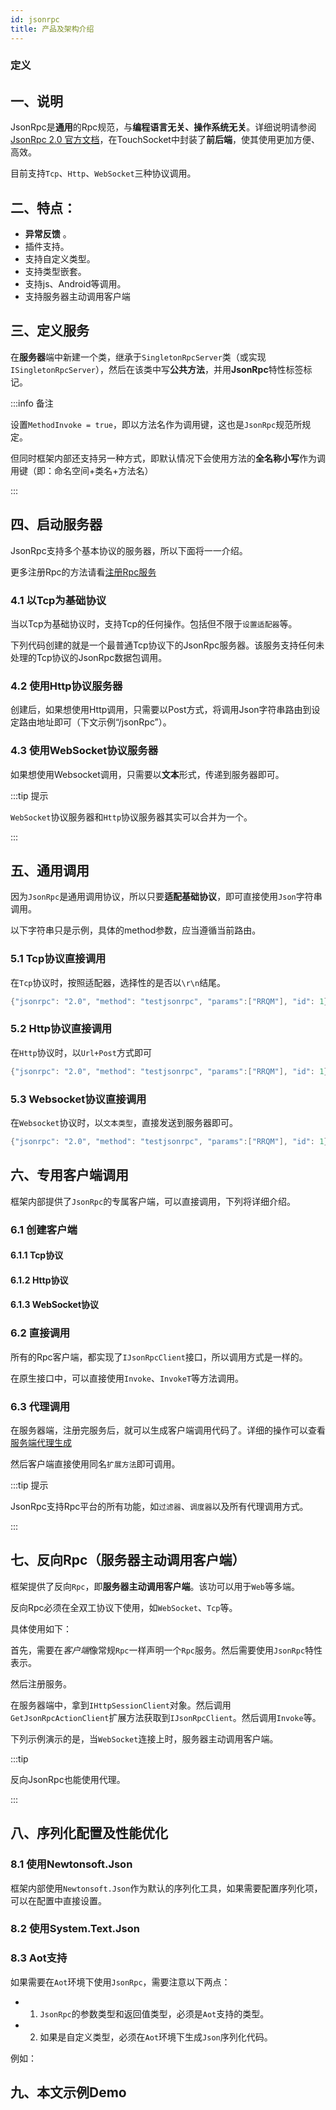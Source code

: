 ```yaml
---
id: jsonrpc
title: 产品及架构介绍
---
```




### 定义

<TouchSocketJsonRpcDefinition />


## 一、说明

JsonRpc是**通用**的Rpc规范，与**编程语言无关、操作系统无关**。详细说明请参阅[JsonRpc 2.0 官方文档](https://www.jsonrpc.org/specification)，在TouchSocket中封装了**前后端**，使其使用更加方便、高效。

目前支持`Tcp`、`Http`、`WebSocket`三种协议调用。


## 二、特点：

- **异常反馈** 。
- 插件支持。
- 支持自定义类型。
- 支持类型嵌套。
- 支持js、Android等调用。
- 支持服务器主动调用客户端


## 三、定义服务

在**服务器**端中新建一个类，继承于`SingletonRpcServer`类（或实现`ISingletonRpcServer`），然后在该类中写**公共方法**，并用**JsonRpc**特性标签标记。


<CustomCodeBlock region="声明JsonRpc服务"/>

:::info 备注

设置`MethodInvoke = true`，即以方法名作为调用键，这也是`JsonRpc`规范所规定。

但同时框架内部还支持另一种方式，即默认情况下会使用方法的**全名称小写**作为调用键（即：命名空间+类名+方法名）

:::  


## 四、启动服务器

JsonRpc支持多个基本协议的服务器，所以下面将一一介绍。

更多注册Rpc的方法请看[注册Rpc服务](./rpcregister.mdx)

### 4.1 以Tcp为基础协议

当以Tcp为基础协议时，支持Tcp的任何操作。包括但不限于`设置适配器`等。

下列代码创建的就是一个最普通Tcp协议下的JsonRpc服务器。该服务支持任何未处理的Tcp协议的JsonRpc数据包调用。

<CustomCodeBlock region="创建TcpJsonRpc服务端"/>


### 4.2 使用Http协议服务器

创建后，如果想使用Http调用，只需要以Post方式，将调用Json字符串路由到设定路由地址即可（下文示例“/jsonRpc”）。

<CustomCodeBlock region="创建HttpJsonRpc服务端"/>

### 4.3 使用WebSocket协议服务器

如果想使用Websocket调用，只需要以**文本**形式，传递到服务器即可。

<CustomCodeBlock region="创建WebSocketJsonRpc服务端"/>

:::tip 提示

`WebSocket`协议服务器和`Http`协议服务器其实可以合并为一个。

:::  

## 五、通用调用

因为`JsonRpc`是通用调用协议，所以只要**适配基础协议**，即可直接使用`Json`字符串调用。

以下字符串只是示例，具体的method参数，应当遵循当前路由。

### 5.1 Tcp协议直接调用

在`Tcp`协议时，按照适配器，选择性的是否以`\r\n`结尾。

```csharp showLineNumbers
{"jsonrpc": "2.0", "method": "testjsonrpc", "params":["RRQM"], "id": 1}
```

### 5.2 Http协议直接调用

在`Http`协议时，以`Url+Post`方式即可

```csharp showLineNumbers
{"jsonrpc": "2.0", "method": "testjsonrpc", "params":["RRQM"], "id": 1}
```

### 5.3 Websocket协议直接调用

在`Websocket`协议时，以`文本类型`，直接发送到服务器即可。

```csharp showLineNumbers
{"jsonrpc": "2.0", "method": "testjsonrpc", "params":["RRQM"], "id": 1}
```


## 六、专用客户端调用

框架内部提供了`JsonRpc`的专属客户端，可以直接调用，下列将详细介绍。

### 6.1 创建客户端

#### 6.1.1 Tcp协议

<CustomCodeBlock region="创建TcpJsonRpc客户端"/>

#### 6.1.2 Http协议

<CustomCodeBlock region="创建HttpJsonRpc客户端"/>


#### 6.1.3 WebSocket协议

<CustomCodeBlock region="创建WebSocketJsonRpc客户端"/>


### 6.2 直接调用

所有的Rpc客户端，都实现了`IJsonRpcClient`接口，所以调用方式是一样的。

在原生接口中，可以直接使用`Invoke`、`InvokeT`等方法调用。

<CustomCodeBlock region="Invoke直接调用"/>

### 6.3 代理调用

在服务器端，注册完服务后，就可以生成客户端调用代码了。详细的操作可以查看[服务端代理生成](./rpcgenerateproxy.mdx)


然后客户端直接使用同名`扩展方法`即可调用。

<CustomCodeBlock region="JsonRpcProxy调用"/>

:::tip 提示

JsonRpc支持Rpc平台的所有功能，如`过滤器`、`调度器`以及所有代理调用方式。

:::  

## 七、反向Rpc（服务器主动调用客户端）

框架提供了反向`Rpc`，即**服务器主动调用客户端**。该功可以用于`Web`等多端。

反向Rpc必须在全双工协议下使用，如`WebSocket`、`Tcp`等。

具体使用如下：

首先，需要在*客户端*像常规`Rpc`一样声明一个`Rpc`服务。然后需要使用`JsonRpc`特性表示。

<CustomCodeBlock region="JsonRpc反向Rpc服务"/>

然后注册服务。

<CustomCodeBlock region="JsonRpc客户端启用反向Rpc"/>

在服务器端中，拿到`IHttpSessionClient`对象。然后调用`GetJsonRpcActionClient`扩展方法获取到`IJsonRpcClient`。然后调用`Invoke`等。

下列示例演示的是，当`WebSocket`连接上时，服务器主动调用客户端。

<CustomCodeBlock region="JsonRpc服务器主动调用插件"/>

:::tip

反向JsonRpc也能使用代理。

:::  


## 八、序列化配置及性能优化

### 8.1 使用Newtonsoft.Json

框架内部使用`Newtonsoft.Json`作为默认的序列化工具，如果需要配置序列化项，可以在配置中直接设置。

<CustomCodeBlock region="JsonRpcNewtonsoftJson配置"/>

### 8.2 使用System.Text.Json

<CustomCodeBlock region="JsonRpcSystemTextJson配置"/>


### 8.3 Aot支持

如果需要在`Aot`环境下使用`JsonRpc`，需要注意以下两点：

- 1. `JsonRpc`的参数类型和返回值类型，必须是`Aot`支持的类型。
- 2. 如果是自定义类型，必须在`Aot`环境下生成`Json`序列化代码。

例如：

<CustomCodeBlock region="配置JsonRpcAot类型支持"/>

<CustomCodeBlock region="配置JsonRpc序列化器"/>


## 九、本文示例Demo

<CardLink link="examples/JsonRpc"/>
